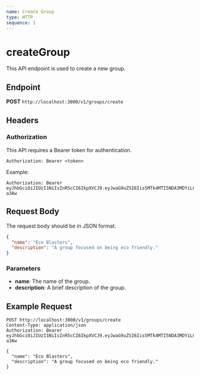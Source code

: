 ```yaml
---
name: Create Group
type: HTTP
sequence: 1
---
```


# createGroup

This API endpoint is used to create a new group.

## Endpoint

**POST** `http://localhost:3000/v1/groups/create`

## Headers

### Authorization

This API requires a Bearer token for authentication.

```http
Authorization: Bearer <token>
```

Example:

```plaintext
Authorization: Bearer eyJhbGciOiJIUzI1NiIsInR5cCI6IkpXVCJ9.eyJwaG9uZSI6Iis5MTk4MTI5NDA3MDYiLCJ1aWQiOiI1Z2VhcGdhcHhzIn0.yNyKfoOQouzSNDwp_5rJ9CAEMVJo5uqueJHNpG-a3Aw
```

## Request Body

The request body should be in JSON format.

```json
{
  "name": "Eco Blasters",
  "description": "A group focused on being eco friendly."
}
```

### Parameters

- **name**: The name of the group.
- **description**: A brief description of the group.

## Example Request

```http
POST http://localhost:3000/v1/groups/create
Content-Type: application/json
Authorization: Bearer eyJhbGciOiJIUzI1NiIsInR5cCI6IkpXVCJ9.eyJwaG9uZSI6Iis5MTk4MTI5NDA3MDYiLCJ1aWQiOiI1Z2VhcGdhcHhzIn0.yNyKfoOQouzSNDwp_5rJ9CAEMVJo5uqueJHNpG-a3Aw

{
  "name": "Eco Blasters",
  "description": "A group focused on being eco friendly."
}
```